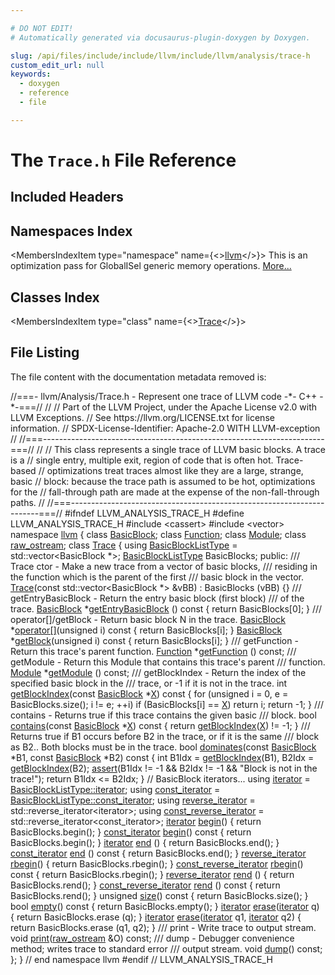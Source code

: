 ```yaml
---

# DO NOT EDIT!
# Automatically generated via docusaurus-plugin-doxygen by Doxygen.

slug: /api/files/include/include/llvm/include/llvm/analysis/trace-h
custom_edit_url: null
keywords:
  - doxygen
  - reference
  - file

---
```





# The `Trace.h` File Reference

<DoxygenPage pluginConfig={pluginConfig}>



## Included Headers

<IncludesList>
<IncludesListItem
  filePath="cassert"
  permalink=""
  isLocal="false" />
<IncludesListItem
  filePath="vector"
  permalink=""
  isLocal="false" />
</IncludesList>

## Namespaces Index

<MembersIndex>

<MembersIndexItem
  type="namespace"
  name={<><a href="/docs/api/namespaces/llvm">llvm</a></>}>
This is an optimization pass for GlobalISel generic memory operations. <a href="/docs/api/namespaces/llvm/#details">More...</a>
</MembersIndexItem>

</MembersIndex>

## Classes Index

<MembersIndex>

<MembersIndexItem
  type="class"
  name={<><a href="/docs/api/classes/llvm/trace">Trace</a></>}>
</MembersIndexItem>

</MembersIndex>


## File Listing

The file content with the documentation metadata removed is:

<ProgramListing>

<Link id="l00001" /><CodeLine lineNumber="1"><Highlight kind="comment">//===- llvm/Analysis/Trace.h - Represent one trace of LLVM code -&#42;- C++ -&#42;-===//</Highlight><Highlight kind="normal"></Highlight></CodeLine>
<Link id="l00002" /><CodeLine lineNumber="2"><Highlight kind="normal"></Highlight><Highlight kind="comment">//</Highlight><Highlight kind="normal"></Highlight></CodeLine>
<Link id="l00003" /><CodeLine lineNumber="3"><Highlight kind="normal"></Highlight><Highlight kind="comment">// Part of the LLVM Project, under the Apache License v2.0 with LLVM Exceptions.</Highlight><Highlight kind="normal"></Highlight></CodeLine>
<Link id="l00004" /><CodeLine lineNumber="4"><Highlight kind="normal"></Highlight><Highlight kind="comment">// See https://llvm.org/LICENSE.txt for license information.</Highlight><Highlight kind="normal"></Highlight></CodeLine>
<Link id="l00005" /><CodeLine lineNumber="5"><Highlight kind="normal"></Highlight><Highlight kind="comment">// SPDX-License-Identifier: Apache-2.0 WITH LLVM-exception</Highlight><Highlight kind="normal"></Highlight></CodeLine>
<Link id="l00006" /><CodeLine lineNumber="6"><Highlight kind="normal"></Highlight><Highlight kind="comment">//</Highlight><Highlight kind="normal"></Highlight></CodeLine>
<Link id="l00007" /><CodeLine lineNumber="7"><Highlight kind="normal"></Highlight><Highlight kind="comment">//===----------------------------------------------------------------------===//</Highlight><Highlight kind="normal"></Highlight></CodeLine>
<Link id="l00008" /><CodeLine lineNumber="8"><Highlight kind="normal"></Highlight><Highlight kind="comment">//</Highlight><Highlight kind="normal"></Highlight></CodeLine>
<Link id="l00009" /><CodeLine lineNumber="9"><Highlight kind="normal"></Highlight><Highlight kind="comment">// This class represents a single trace of LLVM basic blocks.  A trace is a</Highlight><Highlight kind="normal"></Highlight></CodeLine>
<Link id="l00010" /><CodeLine lineNumber="10"><Highlight kind="normal"></Highlight><Highlight kind="comment">// single entry, multiple exit, region of code that is often hot.  Trace-based</Highlight><Highlight kind="normal"></Highlight></CodeLine>
<Link id="l00011" /><CodeLine lineNumber="11"><Highlight kind="normal"></Highlight><Highlight kind="comment">// optimizations treat traces almost like they are a large, strange, basic</Highlight><Highlight kind="normal"></Highlight></CodeLine>
<Link id="l00012" /><CodeLine lineNumber="12"><Highlight kind="normal"></Highlight><Highlight kind="comment">// block: because the trace path is assumed to be hot, optimizations for the</Highlight><Highlight kind="normal"></Highlight></CodeLine>
<Link id="l00013" /><CodeLine lineNumber="13"><Highlight kind="normal"></Highlight><Highlight kind="comment">// fall-through path are made at the expense of the non-fall-through paths.</Highlight><Highlight kind="normal"></Highlight></CodeLine>
<Link id="l00014" /><CodeLine lineNumber="14"><Highlight kind="normal"></Highlight><Highlight kind="comment">//</Highlight><Highlight kind="normal"></Highlight></CodeLine>
<Link id="l00015" /><CodeLine lineNumber="15"><Highlight kind="normal"></Highlight><Highlight kind="comment">//===----------------------------------------------------------------------===//</Highlight><Highlight kind="normal"></Highlight></CodeLine>
<Link id="l00016" /><CodeLine lineNumber="16"><Highlight kind="normal"></Highlight></CodeLine>
<Link id="l00017" /><CodeLine lineNumber="17"><Highlight kind="normal"></Highlight><Highlight kind="preprocessor">#ifndef LLVM&#95;ANALYSIS&#95;TRACE&#95;H</Highlight><Highlight kind="normal"></Highlight></CodeLine>
<Link id="l00018" /><CodeLine lineNumber="18"><Highlight kind="normal"></Highlight><Highlight kind="preprocessor">#define LLVM&#95;ANALYSIS&#95;TRACE&#95;H</Highlight><Highlight kind="normal"></Highlight></CodeLine>
<Link id="l00019" /><CodeLine lineNumber="19"><Highlight kind="normal"></Highlight></CodeLine>
<Link id="l00020" /><CodeLine lineNumber="20"><Highlight kind="normal"></Highlight><Highlight kind="preprocessor">#include &lt;cassert&gt;</Highlight><Highlight kind="normal"></Highlight></CodeLine>
<Link id="l00021" /><CodeLine lineNumber="21"><Highlight kind="normal"></Highlight><Highlight kind="preprocessor">#include &lt;vector&gt;</Highlight><Highlight kind="normal"></Highlight></CodeLine>
<Link id="l00022" /><CodeLine lineNumber="22"><Highlight kind="normal"></Highlight></CodeLine>
<Link id="l00023" /><CodeLine lineNumber="23"><Highlight kind="normal"></Highlight><Highlight kind="keyword">namespace </Highlight><Highlight kind="normal"><a href="/docs/api/namespaces/llvm">llvm</a> &#123;</Highlight></CodeLine>
<Link id="l00024" /><CodeLine lineNumber="24"><Highlight kind="normal"></Highlight></CodeLine>
<Link id="l00025" /><CodeLine lineNumber="25"><Highlight kind="normal"></Highlight><Highlight kind="keyword">class </Highlight><Highlight kind="normal"><a href="/docs/api/classes/llvm/basicblock">BasicBlock</a>;</Highlight></CodeLine>
<Link id="l00026" /><CodeLine lineNumber="26"><Highlight kind="normal"></Highlight><Highlight kind="keyword">class </Highlight><Highlight kind="normal"><a href="/docs/api/classes/llvm/function">Function</a>;</Highlight></CodeLine>
<Link id="l00027" /><CodeLine lineNumber="27"><Highlight kind="normal"></Highlight><Highlight kind="keyword">class </Highlight><Highlight kind="normal"><a href="/docs/api/classes/llvm/module">Module</a>;</Highlight></CodeLine>
<Link id="l00028" /><CodeLine lineNumber="28"><Highlight kind="normal"></Highlight><Highlight kind="keyword">class </Highlight><Highlight kind="normal"><a href="/docs/api/classes/llvm/raw-ostream">raw&#95;ostream</a>;</Highlight></CodeLine>
<Link id="l00029" /><CodeLine lineNumber="29"><Highlight kind="normal"></Highlight></CodeLine>
<Link id="l00030" /><CodeLine lineNumber="30" lineLink="/docs/api/classes/llvm/trace"><Highlight kind="normal"></Highlight><Highlight kind="keyword">class </Highlight><Highlight kind="normal"><a href="/docs/api/classes/llvm/trace/#afadbecd64bb18342c37eff3c30e6449c">Trace</a> &#123;</Highlight></CodeLine>
<Link id="l00031" /><CodeLine lineNumber="31"><Highlight kind="normal">  </Highlight><Highlight kind="keyword">using </Highlight><Highlight kind="normal"><a href="/docs/api/files/lib/lib/analysis/ddg-cpp/#a334c45d471523e17ecb3b8720808c689">BasicBlockListType</a> = std::vector&lt;BasicBlock &#42;&gt;;</Highlight></CodeLine>
<Link id="l00032" /><CodeLine lineNumber="32"><Highlight kind="normal"></Highlight></CodeLine>
<Link id="l00033" /><CodeLine lineNumber="33"><Highlight kind="normal">  <a href="/docs/api/files/lib/lib/analysis/ddg-cpp/#a334c45d471523e17ecb3b8720808c689">BasicBlockListType</a> BasicBlocks;</Highlight></CodeLine>
<Link id="l00034" /><CodeLine lineNumber="34"><Highlight kind="normal"></Highlight></CodeLine>
<Link id="l00035" /><CodeLine lineNumber="35"><Highlight kind="normal"></Highlight><Highlight kind="keyword">public</Highlight><Highlight kind="normal">:</Highlight><Highlight kind="comment"></Highlight></CodeLine>
<Link id="l00036" /><CodeLine lineNumber="36"><Highlight kind="comment">  /// Trace ctor - Make a new trace from a vector of basic blocks,</Highlight></CodeLine>
<Link id="l00037" /><CodeLine lineNumber="37"><Highlight kind="comment">  /// residing in the function which is the parent of the first</Highlight></CodeLine>
<Link id="l00038" /><CodeLine lineNumber="38"><Highlight kind="comment">  /// basic block in the vector.</Highlight><Highlight kind="normal"></Highlight></CodeLine>
<Link id="l00039" /><CodeLine lineNumber="39" lineLink="/docs/api/classes/llvm/trace/#afadbecd64bb18342c37eff3c30e6449c"><Highlight kind="normal">  <a href="/docs/api/classes/llvm/trace/#afadbecd64bb18342c37eff3c30e6449c">Trace</a>(</Highlight><Highlight kind="keyword">const</Highlight><Highlight kind="normal"> std::vector&lt;BasicBlock &#42;&gt; &amp;vBB) : BasicBlocks (vBB) &#123;&#125;</Highlight></CodeLine>
<Link id="l00040" /><CodeLine lineNumber="40"><Highlight kind="normal"></Highlight><Highlight kind="comment"></Highlight></CodeLine>
<Link id="l00041" /><CodeLine lineNumber="41"><Highlight kind="comment">  /// getEntryBasicBlock - Return the entry basic block (first block)</Highlight></CodeLine>
<Link id="l00042" /><CodeLine lineNumber="42"><Highlight kind="comment">  /// of the trace.</Highlight><Highlight kind="normal"></Highlight></CodeLine>
<Link id="l00043" /><CodeLine lineNumber="43" lineLink="/docs/api/classes/llvm/trace/#a97940885bb5e96dae01a2518addefba9"><Highlight kind="normal">  <a href="/docs/api/classes/llvm/basicblock">BasicBlock</a> &#42;<a href="/docs/api/classes/llvm/trace/#a97940885bb5e96dae01a2518addefba9">getEntryBasicBlock</a> ()</Highlight><Highlight kind="keyword"> const </Highlight><Highlight kind="normal">&#123; </Highlight><Highlight kind="keywordflow">return</Highlight><Highlight kind="normal"> BasicBlocks&#91;0&#93;; &#125;</Highlight></CodeLine>
<Link id="l00044" /><CodeLine lineNumber="44"><Highlight kind="normal"></Highlight><Highlight kind="comment"></Highlight></CodeLine>
<Link id="l00045" /><CodeLine lineNumber="45"><Highlight kind="comment">  /// operator&#91;&#93;/getBlock - Return basic block N in the trace.</Highlight><Highlight kind="normal"></Highlight></CodeLine>
<Link id="l00046" /><CodeLine lineNumber="46" lineLink="/docs/api/classes/llvm/trace/#a02709dacc99bf51ce355ed500ddd2668"><Highlight kind="normal">  <a href="/docs/api/classes/llvm/basicblock">BasicBlock</a> &#42;<a href="/docs/api/classes/llvm/trace/#a02709dacc99bf51ce355ed500ddd2668">operator&#91;&#93;</a>(</Highlight><Highlight kind="keywordtype">unsigned</Highlight><Highlight kind="normal"> i)</Highlight><Highlight kind="keyword"> const </Highlight><Highlight kind="normal">&#123; </Highlight><Highlight kind="keywordflow">return</Highlight><Highlight kind="normal"> BasicBlocks&#91;i&#93;; &#125;</Highlight></CodeLine>
<Link id="l00047" /><CodeLine lineNumber="47" lineLink="/docs/api/classes/llvm/trace/#a7f1c6d770361d707ce626717c0a38aca"><Highlight kind="normal">  <a href="/docs/api/classes/llvm/basicblock">BasicBlock</a> &#42;<a href="/docs/api/classes/llvm/trace/#a7f1c6d770361d707ce626717c0a38aca">getBlock</a>(</Highlight><Highlight kind="keywordtype">unsigned</Highlight><Highlight kind="normal"> i)</Highlight><Highlight kind="keyword">   const </Highlight><Highlight kind="normal">&#123; </Highlight><Highlight kind="keywordflow">return</Highlight><Highlight kind="normal"> BasicBlocks&#91;i&#93;; &#125;</Highlight></CodeLine>
<Link id="l00048" /><CodeLine lineNumber="48"><Highlight kind="normal"></Highlight><Highlight kind="comment"></Highlight></CodeLine>
<Link id="l00049" /><CodeLine lineNumber="49"><Highlight kind="comment">  /// getFunction - Return this trace&#39;s parent function.</Highlight><Highlight kind="normal"></Highlight></CodeLine>
<Link id="l00050" /><CodeLine lineNumber="50"><Highlight kind="normal">  <a href="/docs/api/classes/llvm/function">Function</a> &#42;<a href="/docs/api/classes/llvm/trace/#aa2599e2e71d0e672d28c9d8a93b1f308">getFunction</a> () </Highlight><Highlight kind="keyword">const</Highlight><Highlight kind="normal">;</Highlight></CodeLine>
<Link id="l00051" /><CodeLine lineNumber="51"><Highlight kind="normal"></Highlight><Highlight kind="comment"></Highlight></CodeLine>
<Link id="l00052" /><CodeLine lineNumber="52"><Highlight kind="comment">  /// getModule - Return this Module that contains this trace&#39;s parent</Highlight></CodeLine>
<Link id="l00053" /><CodeLine lineNumber="53"><Highlight kind="comment">  /// function.</Highlight><Highlight kind="normal"></Highlight></CodeLine>
<Link id="l00054" /><CodeLine lineNumber="54"><Highlight kind="normal">  <a href="/docs/api/classes/llvm/module">Module</a> &#42;<a href="/docs/api/classes/llvm/trace/#af6a78a14ed8d5159ce626b046933b468">getModule</a> () </Highlight><Highlight kind="keyword">const</Highlight><Highlight kind="normal">;</Highlight></CodeLine>
<Link id="l00055" /><CodeLine lineNumber="55"><Highlight kind="normal"></Highlight><Highlight kind="comment"></Highlight></CodeLine>
<Link id="l00056" /><CodeLine lineNumber="56"><Highlight kind="comment">  /// getBlockIndex - Return the index of the specified basic block in the</Highlight></CodeLine>
<Link id="l00057" /><CodeLine lineNumber="57"><Highlight kind="comment">  /// trace, or -1 if it is not in the trace.</Highlight><Highlight kind="normal"></Highlight></CodeLine>
<Link id="l00058" /><CodeLine lineNumber="58" lineLink="/docs/api/classes/llvm/trace/#aa805b0dffbbc920fe6db5be4be29de82"><Highlight kind="normal">  </Highlight><Highlight kind="keywordtype">int</Highlight><Highlight kind="normal"> <a href="/docs/api/classes/llvm/trace/#aa805b0dffbbc920fe6db5be4be29de82">getBlockIndex</a>(</Highlight><Highlight kind="keyword">const</Highlight><Highlight kind="normal"> <a href="/docs/api/classes/llvm/basicblock">BasicBlock</a> &#42;<a href="/docs/api/files/lib/lib/tablegen/tablegenbackendskeleton-cpp/#ab60f28d7a141ac46ccc200176a1bca8b">X</a>)</Highlight><Highlight kind="keyword"> const </Highlight><Highlight kind="normal">&#123;</Highlight></CodeLine>
<Link id="l00059" /><CodeLine lineNumber="59"><Highlight kind="normal">    </Highlight><Highlight kind="keywordflow">for</Highlight><Highlight kind="normal"> (</Highlight><Highlight kind="keywordtype">unsigned</Highlight><Highlight kind="normal"> i = 0, e = BasicBlocks.size(); i != e; ++i)</Highlight></CodeLine>
<Link id="l00060" /><CodeLine lineNumber="60"><Highlight kind="normal">      </Highlight><Highlight kind="keywordflow">if</Highlight><Highlight kind="normal"> (BasicBlocks&#91;i&#93; == <a href="/docs/api/files/lib/lib/tablegen/tablegenbackendskeleton-cpp/#ab60f28d7a141ac46ccc200176a1bca8b">X</a>)</Highlight></CodeLine>
<Link id="l00061" /><CodeLine lineNumber="61"><Highlight kind="normal">        </Highlight><Highlight kind="keywordflow">return</Highlight><Highlight kind="normal"> i;</Highlight></CodeLine>
<Link id="l00062" /><CodeLine lineNumber="62"><Highlight kind="normal">    </Highlight><Highlight kind="keywordflow">return</Highlight><Highlight kind="normal"> -1;</Highlight></CodeLine>
<Link id="l00063" /><CodeLine lineNumber="63"><Highlight kind="normal">  &#125;</Highlight></CodeLine>
<Link id="l00064" /><CodeLine lineNumber="64"><Highlight kind="normal"></Highlight><Highlight kind="comment"></Highlight></CodeLine>
<Link id="l00065" /><CodeLine lineNumber="65"><Highlight kind="comment">  /// contains - Returns true if this trace contains the given basic</Highlight></CodeLine>
<Link id="l00066" /><CodeLine lineNumber="66"><Highlight kind="comment">  /// block.</Highlight><Highlight kind="normal"></Highlight></CodeLine>
<Link id="l00067" /><CodeLine lineNumber="67" lineLink="/docs/api/classes/llvm/trace/#aba311ed34a1566c7cd92f917579ee9b5"><Highlight kind="normal">  </Highlight><Highlight kind="keywordtype">bool</Highlight><Highlight kind="normal"> <a href="/docs/api/classes/llvm/trace/#aba311ed34a1566c7cd92f917579ee9b5">contains</a>(</Highlight><Highlight kind="keyword">const</Highlight><Highlight kind="normal"> <a href="/docs/api/classes/llvm/basicblock">BasicBlock</a> &#42;<a href="/docs/api/files/lib/lib/tablegen/tablegenbackendskeleton-cpp/#ab60f28d7a141ac46ccc200176a1bca8b">X</a>)</Highlight><Highlight kind="keyword"> const </Highlight><Highlight kind="normal">&#123;</Highlight></CodeLine>
<Link id="l00068" /><CodeLine lineNumber="68"><Highlight kind="normal">    </Highlight><Highlight kind="keywordflow">return</Highlight><Highlight kind="normal"> <a href="/docs/api/classes/llvm/trace/#aa805b0dffbbc920fe6db5be4be29de82">getBlockIndex</a>(<a href="/docs/api/files/lib/lib/tablegen/tablegenbackendskeleton-cpp/#ab60f28d7a141ac46ccc200176a1bca8b">X</a>) != -1;</Highlight></CodeLine>
<Link id="l00069" /><CodeLine lineNumber="69"><Highlight kind="normal">  &#125;</Highlight></CodeLine>
<Link id="l00070" /><CodeLine lineNumber="70"><Highlight kind="normal"></Highlight><Highlight kind="comment"></Highlight></CodeLine>
<Link id="l00071" /><CodeLine lineNumber="71"><Highlight kind="comment">  /// Returns true if B1 occurs before B2 in the trace, or if it is the same</Highlight></CodeLine>
<Link id="l00072" /><CodeLine lineNumber="72"><Highlight kind="comment">  /// block as B2..  Both blocks must be in the trace.</Highlight><Highlight kind="normal"></Highlight></CodeLine>
<Link id="l00073" /><CodeLine lineNumber="73" lineLink="/docs/api/classes/llvm/trace/#a4193a11edcc8da2a1d19752254c53d4a"><Highlight kind="normal">  </Highlight><Highlight kind="keywordtype">bool</Highlight><Highlight kind="normal"> <a href="/docs/api/classes/llvm/trace/#a4193a11edcc8da2a1d19752254c53d4a">dominates</a>(</Highlight><Highlight kind="keyword">const</Highlight><Highlight kind="normal"> <a href="/docs/api/classes/llvm/basicblock">BasicBlock</a> &#42;B1, </Highlight><Highlight kind="keyword">const</Highlight><Highlight kind="normal"> <a href="/docs/api/classes/llvm/basicblock">BasicBlock</a> &#42;B2)</Highlight><Highlight kind="keyword"> const </Highlight><Highlight kind="normal">&#123;</Highlight></CodeLine>
<Link id="l00074" /><CodeLine lineNumber="74"><Highlight kind="normal">    </Highlight><Highlight kind="keywordtype">int</Highlight><Highlight kind="normal"> B1Idx = <a href="/docs/api/classes/llvm/trace/#aa805b0dffbbc920fe6db5be4be29de82">getBlockIndex</a>(B1), B2Idx = <a href="/docs/api/classes/llvm/trace/#aa805b0dffbbc920fe6db5be4be29de82">getBlockIndex</a>(B2);</Highlight></CodeLine>
<Link id="l00075" /><CodeLine lineNumber="75"><Highlight kind="normal">    <a href="/docs/api/files/lib/lib/target/lib/target/amdgpu/silowercontrolflow-cpp/#a4868c5d81c5ccc98c47aeab6244346a0">assert</a>(B1Idx != -1 &amp;&amp; B2Idx != -1 &amp;&amp; </Highlight><Highlight kind="stringliteral">&quot;Block is not in the trace!&quot;</Highlight><Highlight kind="normal">);</Highlight></CodeLine>
<Link id="l00076" /><CodeLine lineNumber="76"><Highlight kind="normal">    </Highlight><Highlight kind="keywordflow">return</Highlight><Highlight kind="normal"> B1Idx &lt;= B2Idx;</Highlight></CodeLine>
<Link id="l00077" /><CodeLine lineNumber="77"><Highlight kind="normal">  &#125;</Highlight></CodeLine>
<Link id="l00078" /><CodeLine lineNumber="78"><Highlight kind="normal"></Highlight></CodeLine>
<Link id="l00079" /><CodeLine lineNumber="79"><Highlight kind="normal">  </Highlight><Highlight kind="comment">// BasicBlock iterators...</Highlight><Highlight kind="normal"></Highlight></CodeLine>
<Link id="l00080" /><CodeLine lineNumber="80" lineLink="/docs/api/classes/llvm/trace/#ae6dc593cd8cf2abfff7abd1bf007b11a"><Highlight kind="normal">  </Highlight><Highlight kind="keyword">using </Highlight><Highlight kind="normal"><a href="/docs/api/classes/llvm/trace/#ae6dc593cd8cf2abfff7abd1bf007b11a">iterator</a> = <a href="/docs/api/classes/llvm/smallvectortemplatecommon/#a9eae7ba1448d9866beca95a042de2e11">BasicBlockListType::iterator</a>;</Highlight></CodeLine>
<Link id="l00081" /><CodeLine lineNumber="81" lineLink="/docs/api/classes/llvm/trace/#a25f44e98f619bde48b705d44a01f0ce9"><Highlight kind="normal">  </Highlight><Highlight kind="keyword">using </Highlight><Highlight kind="normal"><a href="/docs/api/classes/llvm/trace/#a25f44e98f619bde48b705d44a01f0ce9">const&#95;iterator</a> = <a href="/docs/api/classes/llvm/smallvectortemplatecommon/#aa11b903431c1931920939bac6b5293a2">BasicBlockListType::const&#95;iterator</a>;</Highlight></CodeLine>
<Link id="l00082" /><CodeLine lineNumber="82" lineLink="/docs/api/classes/llvm/trace/#a01759a9de44d48da46a80b6d413c7d13"><Highlight kind="normal">  </Highlight><Highlight kind="keyword">using </Highlight><Highlight kind="normal"><a href="/docs/api/classes/llvm/trace/#a01759a9de44d48da46a80b6d413c7d13">reverse&#95;iterator</a> = std::reverse&#95;iterator&lt;iterator&gt;;</Highlight></CodeLine>
<Link id="l00083" /><CodeLine lineNumber="83" lineLink="/docs/api/classes/llvm/trace/#a84f2f7e5e8c3d0059fd2b85986c83efb"><Highlight kind="normal">  </Highlight><Highlight kind="keyword">using </Highlight><Highlight kind="normal"><a href="/docs/api/classes/llvm/trace/#a84f2f7e5e8c3d0059fd2b85986c83efb">const&#95;reverse&#95;iterator</a> = std::reverse&#95;iterator&lt;const&#95;iterator&gt;;</Highlight></CodeLine>
<Link id="l00084" /><CodeLine lineNumber="84"><Highlight kind="normal"></Highlight></CodeLine>
<Link id="l00085" /><CodeLine lineNumber="85" lineLink="/docs/api/classes/llvm/trace/#a34c57d0fd50b64f970f9682a03cbcb8f"><Highlight kind="normal">  <a href="/docs/api/classes/llvm/trace/#ae6dc593cd8cf2abfff7abd1bf007b11a">iterator</a>                <a href="/docs/api/classes/llvm/trace/#a34c57d0fd50b64f970f9682a03cbcb8f">begin</a>()       &#123; </Highlight><Highlight kind="keywordflow">return</Highlight><Highlight kind="normal"> BasicBlocks.begin(); &#125;</Highlight></CodeLine>
<Link id="l00086" /><CodeLine lineNumber="86" lineLink="/docs/api/classes/llvm/trace/#a70b0ee2567a93f098edeb7f1465de43c"><Highlight kind="normal">  <a href="/docs/api/classes/llvm/trace/#a25f44e98f619bde48b705d44a01f0ce9">const&#95;iterator</a>          <a href="/docs/api/classes/llvm/trace/#a70b0ee2567a93f098edeb7f1465de43c">begin</a>()</Highlight><Highlight kind="keyword"> const </Highlight><Highlight kind="normal">&#123; </Highlight><Highlight kind="keywordflow">return</Highlight><Highlight kind="normal"> BasicBlocks.begin(); &#125;</Highlight></CodeLine>
<Link id="l00087" /><CodeLine lineNumber="87" lineLink="/docs/api/classes/llvm/trace/#abf32f4a825e8b5433eb3403925620b4d"><Highlight kind="normal">  <a href="/docs/api/classes/llvm/trace/#ae6dc593cd8cf2abfff7abd1bf007b11a">iterator</a>                <a href="/docs/api/classes/llvm/trace/#abf32f4a825e8b5433eb3403925620b4d">end</a>  ()       &#123; </Highlight><Highlight kind="keywordflow">return</Highlight><Highlight kind="normal"> BasicBlocks.end();   &#125;</Highlight></CodeLine>
<Link id="l00088" /><CodeLine lineNumber="88" lineLink="/docs/api/classes/llvm/trace/#a5da781c0e5c80e39c7a0b3be8f3ca834"><Highlight kind="normal">  <a href="/docs/api/classes/llvm/trace/#a25f44e98f619bde48b705d44a01f0ce9">const&#95;iterator</a>          <a href="/docs/api/classes/llvm/trace/#a5da781c0e5c80e39c7a0b3be8f3ca834">end</a>  ()</Highlight><Highlight kind="keyword"> const </Highlight><Highlight kind="normal">&#123; </Highlight><Highlight kind="keywordflow">return</Highlight><Highlight kind="normal"> BasicBlocks.end();   &#125;</Highlight></CodeLine>
<Link id="l00089" /><CodeLine lineNumber="89"><Highlight kind="normal"></Highlight></CodeLine>
<Link id="l00090" /><CodeLine lineNumber="90" lineLink="/docs/api/classes/llvm/trace/#ab19758c80ad24788a8eaf05457ce0fa0"><Highlight kind="normal">  <a href="/docs/api/classes/llvm/trace/#a01759a9de44d48da46a80b6d413c7d13">reverse&#95;iterator</a>       <a href="/docs/api/classes/llvm/trace/#ab19758c80ad24788a8eaf05457ce0fa0">rbegin</a>()       &#123; </Highlight><Highlight kind="keywordflow">return</Highlight><Highlight kind="normal"> BasicBlocks.rbegin(); &#125;</Highlight></CodeLine>
<Link id="l00091" /><CodeLine lineNumber="91" lineLink="/docs/api/classes/llvm/trace/#a719b726b52765df3a994f3516feb3554"><Highlight kind="normal">  <a href="/docs/api/classes/llvm/trace/#a84f2f7e5e8c3d0059fd2b85986c83efb">const&#95;reverse&#95;iterator</a> <a href="/docs/api/classes/llvm/trace/#a719b726b52765df3a994f3516feb3554">rbegin</a>()</Highlight><Highlight kind="keyword"> const </Highlight><Highlight kind="normal">&#123; </Highlight><Highlight kind="keywordflow">return</Highlight><Highlight kind="normal"> BasicBlocks.rbegin(); &#125;</Highlight></CodeLine>
<Link id="l00092" /><CodeLine lineNumber="92" lineLink="/docs/api/classes/llvm/trace/#a3b3b869eb4d71b6a30b8b2d92387e981"><Highlight kind="normal">  <a href="/docs/api/classes/llvm/trace/#a01759a9de44d48da46a80b6d413c7d13">reverse&#95;iterator</a>       <a href="/docs/api/classes/llvm/trace/#a3b3b869eb4d71b6a30b8b2d92387e981">rend</a>  ()       &#123; </Highlight><Highlight kind="keywordflow">return</Highlight><Highlight kind="normal"> BasicBlocks.rend();   &#125;</Highlight></CodeLine>
<Link id="l00093" /><CodeLine lineNumber="93" lineLink="/docs/api/classes/llvm/trace/#a7836b0e0a5a0e4f02a7b23baddc17792"><Highlight kind="normal">  <a href="/docs/api/classes/llvm/trace/#a84f2f7e5e8c3d0059fd2b85986c83efb">const&#95;reverse&#95;iterator</a> <a href="/docs/api/classes/llvm/trace/#a7836b0e0a5a0e4f02a7b23baddc17792">rend</a>  ()</Highlight><Highlight kind="keyword"> const </Highlight><Highlight kind="normal">&#123; </Highlight><Highlight kind="keywordflow">return</Highlight><Highlight kind="normal"> BasicBlocks.rend();   &#125;</Highlight></CodeLine>
<Link id="l00094" /><CodeLine lineNumber="94"><Highlight kind="normal"></Highlight></CodeLine>
<Link id="l00095" /><CodeLine lineNumber="95" lineLink="/docs/api/classes/llvm/trace/#a76e72d971cfe4ce081116b6e7528e7db"><Highlight kind="normal">  </Highlight><Highlight kind="keywordtype">unsigned</Highlight><Highlight kind="normal">                 <a href="/docs/api/classes/llvm/trace/#a76e72d971cfe4ce081116b6e7528e7db">size</a>()</Highlight><Highlight kind="keyword"> const </Highlight><Highlight kind="normal">&#123; </Highlight><Highlight kind="keywordflow">return</Highlight><Highlight kind="normal"> BasicBlocks.size(); &#125;</Highlight></CodeLine>
<Link id="l00096" /><CodeLine lineNumber="96" lineLink="/docs/api/classes/llvm/trace/#a1f325cae9345bf796bb043d9da1175bb"><Highlight kind="normal">  </Highlight><Highlight kind="keywordtype">bool</Highlight><Highlight kind="normal">                    <a href="/docs/api/classes/llvm/trace/#a1f325cae9345bf796bb043d9da1175bb">empty</a>()</Highlight><Highlight kind="keyword"> const </Highlight><Highlight kind="normal">&#123; </Highlight><Highlight kind="keywordflow">return</Highlight><Highlight kind="normal"> BasicBlocks.empty(); &#125;</Highlight></CodeLine>
<Link id="l00097" /><CodeLine lineNumber="97"><Highlight kind="normal"></Highlight></CodeLine>
<Link id="l00098" /><CodeLine lineNumber="98" lineLink="/docs/api/classes/llvm/trace/#ac4bc9654f46a048ed7fc8469bf4966d5"><Highlight kind="normal">  <a href="/docs/api/classes/llvm/trace/#ae6dc593cd8cf2abfff7abd1bf007b11a">iterator</a> <a href="/docs/api/classes/llvm/trace/#ac4bc9654f46a048ed7fc8469bf4966d5">erase</a>(<a href="/docs/api/classes/llvm/trace/#ae6dc593cd8cf2abfff7abd1bf007b11a">iterator</a> q)               &#123; </Highlight><Highlight kind="keywordflow">return</Highlight><Highlight kind="normal"> BasicBlocks.erase (q); &#125;</Highlight></CodeLine>
<Link id="l00099" /><CodeLine lineNumber="99" lineLink="/docs/api/classes/llvm/trace/#a47ca03325931288136d99c232502bbd9"><Highlight kind="normal">  <a href="/docs/api/classes/llvm/trace/#ae6dc593cd8cf2abfff7abd1bf007b11a">iterator</a> <a href="/docs/api/classes/llvm/trace/#a47ca03325931288136d99c232502bbd9">erase</a>(<a href="/docs/api/classes/llvm/trace/#ae6dc593cd8cf2abfff7abd1bf007b11a">iterator</a> q1, <a href="/docs/api/classes/llvm/trace/#ae6dc593cd8cf2abfff7abd1bf007b11a">iterator</a> q2) &#123; </Highlight><Highlight kind="keywordflow">return</Highlight><Highlight kind="normal"> BasicBlocks.erase (q1, q2); &#125;</Highlight></CodeLine>
<Link id="l00100" /><CodeLine lineNumber="100"><Highlight kind="normal"></Highlight><Highlight kind="comment"></Highlight></CodeLine>
<Link id="l00101" /><CodeLine lineNumber="101"><Highlight kind="comment">  /// print - Write trace to output stream.</Highlight><Highlight kind="normal"></Highlight></CodeLine>
<Link id="l00102" /><CodeLine lineNumber="102"><Highlight kind="normal">  </Highlight><Highlight kind="keywordtype">void</Highlight><Highlight kind="normal"> <a href="/docs/api/classes/llvm/trace/#ad4fa67705b5b6d8eddce4b715c530a69">print</a>(<a href="/docs/api/classes/llvm/raw-ostream">raw&#95;ostream</a> &amp;O) </Highlight><Highlight kind="keyword">const</Highlight><Highlight kind="normal">;</Highlight></CodeLine>
<Link id="l00103" /><CodeLine lineNumber="103"><Highlight kind="normal"></Highlight><Highlight kind="comment"></Highlight></CodeLine>
<Link id="l00104" /><CodeLine lineNumber="104"><Highlight kind="comment">  /// dump - Debugger convenience method; writes trace to standard error</Highlight></CodeLine>
<Link id="l00105" /><CodeLine lineNumber="105"><Highlight kind="comment">  /// output stream.</Highlight><Highlight kind="normal"></Highlight></CodeLine>
<Link id="l00106" /><CodeLine lineNumber="106"><Highlight kind="normal">  </Highlight><Highlight kind="keywordtype">void</Highlight><Highlight kind="normal"> <a href="/docs/api/classes/llvm/trace/#a1aa1c60a8ceaeddb2773e255309a6585">dump</a>() </Highlight><Highlight kind="keyword">const</Highlight><Highlight kind="normal">;</Highlight></CodeLine>
<Link id="l00107" /><CodeLine lineNumber="107"><Highlight kind="normal">&#125;;</Highlight></CodeLine>
<Link id="l00108" /><CodeLine lineNumber="108"><Highlight kind="normal"></Highlight></CodeLine>
<Link id="l00109" /><CodeLine lineNumber="109"><Highlight kind="normal">&#125; </Highlight><Highlight kind="comment">// end namespace llvm</Highlight><Highlight kind="normal"></Highlight></CodeLine>
<Link id="l00110" /><CodeLine lineNumber="110"><Highlight kind="normal"></Highlight></CodeLine>
<Link id="l00111" /><CodeLine lineNumber="111"><Highlight kind="normal"></Highlight><Highlight kind="preprocessor">#endif </Highlight><Highlight kind="comment">// LLVM&#95;ANALYSIS&#95;TRACE&#95;H</Highlight><Highlight kind="normal"></Highlight></CodeLine>

</ProgramListing>

</DoxygenPage>
